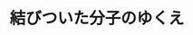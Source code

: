 ﻿---
title: "結びついた分子のゆくえ"
category: "物質理工学院"
vol: 69
interviewee: "高田 十志和"
url: "http://www.op.titech.ac.jp/polymer/lab/takata/japanese/index-j.html"
tags: ["分子","化学","物質","高分子","有機化学"]
pdf: "69-5-takata.pdf"
career: ""
preface: "有機化学という分野は、ひとくくりにできないほど、研究内容が多岐に渡っている分野である。すでに我々の生活に役立っている研究もあれば、発見されて間もない未知の物質の研究もあり、そのため、研究者の個性が強く表れやすい分野であると言える。高田研究室では、さまざまなアプローチで最先端の化学に挑戦している。本稿ではその中でも、プラスチックレンズ原料をはじめとした高分子の研究と、まだ研究が始まって間もない超分子の研究について紹介する。"
---
